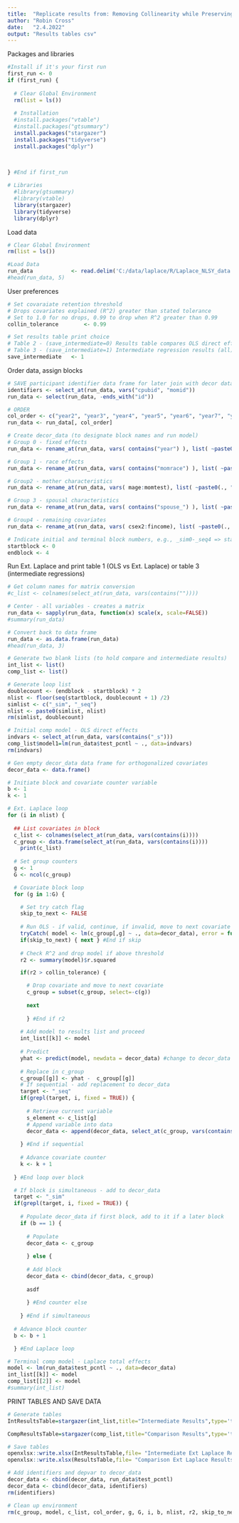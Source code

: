 ```yaml
---
title:  "Replicate results from: Removing Collinearity while Preserving Interpretability"
author: "Robin Cross"
date:   "2.4.2022"
output: "Results tables csv"
---
```


Packages and libraries
```r

#Install if it's your first run
first_run <- 0
if (first_run) {
  
  # Clear Global Environment
  rm(list = ls())
  
  # Installation
  #install.packages("vtable")
  #install.packages("gtsummary")
  install.packages("stargazer")  
  install.packages("tidyverse")
  install.packages("dplyr")

  
    
} #End if first_run

# Libraries 
  #library(gtsummary)
  #library(vtable)
  library(stargazer)
  library(tidyverse)
  library(dplyr)

```


Load data
```r
# Clear Global Environment
rm(list = ls())

#Load Data
run_data            <- read.delim('C:/data/laplace/R/Laplace_NLSY_data.csv')
#head(run_data, 5)

```

User preferences
```r

# Set covaraiate retention threshold
# Drops covariates explained (R^2) greater than stated tolerance
# Set to 1.0 for no drops, 0.99 to drop when R^2 greater than 0.99
collin_tolerance		<- 0.99	

# Set results table print choice
# Table 2 - (save_intermediate=0) Results table compares OLS direct effects to Laplace total effects
# Table 3 - (save_intermediate=1) Intermediate regression results (all) - too large for some screen display
save_intermediate   <- 1

```

Order data, assign blocks
```r

# SAVE participant identifier data frame for later join with decor data and drop
identifiers <- select_at(run_data, vars("cpubid", "momid"))
run_data <- select(run_data, -ends_with("id"))

# ORDER
col_order <- c("year2", "year3", "year4", "year5", "year6", "year7", "year8", "year9", "year10", "year11", "year12", "year13", "year14", "year15", "momrace1", "momrace2", "mage", "mom_grade", "momtest", "spouse_yn", "spouse_age", "spouse_grade", "csex2", "childage", "family_size", "fincome", "test_pcntl")
run_data <- run_data[, col_order]

# Create decor_data (to designate block names and run model)
# Group 0 - fixed effects
run_data <- rename_at(run_data, vars( contains("year") ), list( ~paste0(., "_sim0") ) )

# Group 1 - race effects
run_data <- rename_at(run_data, vars( contains("momrace") ), list( ~paste0(., "_sim1") ) )

# Group2 - mother characteristics
run_data <- rename_at(run_data, vars( mage:momtest), list( ~paste0(., "_seq2") ) )

# Group 3 - spousal characteristics
run_data <- rename_at(run_data, vars( contains("spouse_") ), list( ~paste0(., "_sim3") ) )

# Group4 - remaining covariates
run_data <- rename_at(run_data, vars( csex2:fincome), list( ~paste0(., "_seq4") ) )

# Indicate initial and terminal block numbers, e.g., _sim0-_seq4 => startblock<-0, endblock<-4
startblock <- 0
endblock <- 4


```


Run Ext. Laplace and print table 1 (OLS vs Ext. Laplace) or table 3 (intermediate regressions)
```r

# Get column names for matrix conversion
#c_list <- colnames(select_at(run_data, vars(contains(""))))

# Center - all variables - creates a matrix
run_data <- sapply(run_data, function(x) scale(x, scale=FALSE))
#summary(run_data)

# Convert back to data frame
run_data <- as.data.frame(run_data)
#head(run_data, 3)

# Generate two blank lists (to hold compare and intermediate results)
int_list <- list()
comp_list <- list()

# Generate loop list
doublecount <- (endblock - startblock) * 2
nlist <- floor(seq(startblock, doublecount + 1) /2)
simlist <- c("_sim", "_seq")
nlist <- paste0(simlist, nlist)
rm(simlist, doublecount)

# Initial comp model - OLS direct effects
indvars <- select_at(run_data, vars(contains("_s")))
comp_list$model1=lm(run_data$test_pcntl ~ ., data=indvars)
rm(indvars)

# Gen empty decor_data data frame for orthogonalized covariates
decor_data <- data.frame()

# Initiate block and covariate counter variable
b <- 1
k <- 1

# Ext. Laplace loop
for (i in nlist) {
  
  ## List covariates in block
  c_list <- colnames(select_at(run_data, vars(contains(i))))
  c_group <- data.frame(select_at(run_data, vars(contains(i))))
    print(c_list)
  
  # Set group counters
  g <- 1
  G <- ncol(c_group)

  # Covariate block loop
  for (g in 1:G) {

    # Set try catch flag
    skip_to_next <- FALSE
    
    # Run OLS - if valid, continue, if invalid, move to next covariate
    tryCatch( model <- lm(c_group[,g] ~ ., data=decor_data), error = function(e) { skip_to_next <<- TRUE}) #change to decor_data
    if(skip_to_next) { next } #End if skip
    
    # Check R^2 and drop model if above threshold
    r2 <- summary(model)$r.squared

    if(r2 > collin_tolerance) { 

      # Drop covariate and move to next covariate
      c_group = subset(c_group, select=-c(g))
      
      next 
      
      } #End if r2
    
    # Add model to results list and proceed
    int_list[[k]] <- model
    
    # Predict
    yhat <- predict(model, newdata = decor_data) #change to decor_data
    
    # Replace in c_group
    c_group[[g]] <- yhat -  c_group[[g]]
    # If sequential - add replacement to decor_data 
    target <- "_seq"
    if(grepl(target, i, fixed = TRUE)) {
      
      # Retrieve current variable 
      s_element <- c_list[g]
      # Append variable into data
      decor_data <- append(decor_data, select_at(c_group, vars(contains(s_element))))
      
    } #End if sequential
    
    # Advance covariate counter
    k <- k + 1
    
  } #End loop over block

  # If block is simultaneous - add to decor_data 
  target <- "_sim"
  if(grepl(target, i, fixed = TRUE)) {
    
    # Populate decor_data if first block, add to it if a later block 
    if (b == 1) {
  
      # Populate
      decor_data <- c_group
    
      } else {
      
      # Add block 
      decor_data <- cbind(decor_data, c_group)
      
      asdf
      
      } #End counter else
    
    } #End if simultaneous
  
  # Advance block counter
  b <- b + 1

  } #End Laplace loop

# Terminal comp model - Laplace total effects
model <- lm(run_data$test_pcntl ~ ., data=decor_data)
int_list[[k]] <- model
comp_list[[2]] <- model
#summary(int_list)


```
PRINT TABLES AND SAVE DATA
```r

# Generate tables
IntResultsTable=stargazer(int_list,title="Intermediate Results",type='text',no.space=TRUE,omit.stat=c("LL","aic","f","wald","adj.rsq", "ser","n"),model.names = FALSE, report="vc*")

CompResultsTable=stargazer(comp_list,title="Comparison Results",type='text',no.space=TRUE,omit.stat=c("LL","aic","f","wald","adj.rsq", "ser","n"),model.names = FALSE, column.labels=c("OLS (DE)","Ext. Laplace (TE)"), report="vc*")

# Save tables
openxlsx::write.xlsx(IntResultsTable,file= "Intermediate Ext Laplace Results.xlsx")
openxlsx::write.xlsx(ResultsTable,file= "Comparison Ext Laplace Results.xlsx")

# Add identifiers and depvar to decor_data
decor_data <- cbind(decor_data, run_data$test_pcntl)
decor_data <- cbind(decor_data, identifiers)
rm(identifiers)

# Clean up environment
rm(c_group, model, c_list, col_order, g, G, i, b, nlist, r2, skip_to_next, yhat)


```













